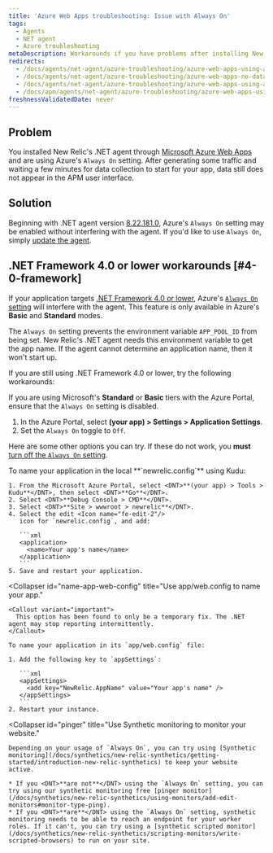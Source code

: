 ```yaml
---
title: 'Azure Web Apps troubleshooting: Issue with Always On'
tags:
  - Agents
  - NET agent
  - Azure troubleshooting
metaDescription: Workarounds if you have problems after installing New Relic's .NET agent on a Windows Azure Web App.
redirects:
  - /docs/agents/net-agent/azure-troubleshooting/azure-web-apps-using-always-no-data-appears
  - /docs/agents/net-agent/azure-troubleshooting/azure-web-apps-no-data-appears
  - /docs/agents/net-agent/azure-troubleshooting/azure-web-apps-using-always-on-and-no-data-appears
  - /docs/apm/agents/net-agent/azure-troubleshooting/azure-web-apps-using-always-no-data-appears
freshnessValidatedDate: never
---
```


## Problem

You installed New Relic's .NET agent through [Microsoft Azure Web Apps](/docs/agents/net-agent/azure-installation/install-app-azure-web-apps) and are using Azure's `Always On` setting. After generating some traffic and waiting a few minutes for data collection to start for your app, data still does not appear in the APM user interface.

## Solution

Beginning with .NET agent version [8.22.181.0](/docs/release-notes/agent-release-notes/net-release-notes/net-agent-8221810), Azure's `Always On` setting may be enabled without interfering with the agent. If you'd like to use `Always On`, simply [update the agent](/docs/agents/net-agent/azure-installation/install-net-agent-azure-web-apps).

## .NET Framework 4.0 or lower workarounds [#4-0-framework]

If your application targets [.NET Framework 4.0 or lower](/docs/agents/net-agent/troubleshooting/technical-support-net-framework-40-or-lower), Azure's [`Always On` setting](https://azure.microsoft.com/en-us/documentation/articles/web-sites-create-web-jobs/) will interfere with the agent. This feature is only available in Azure's <DNT>**Basic**</DNT> and <DNT>**Standard**</DNT> modes.

The `Always On` setting prevents the environment variable `APP_POOL_ID` from being set. New Relic's .NET agent needs this environment variable to get the app name. If the agent cannot determine an application name, then it won't start up.

If you are still using .NET Framework 4.0 or lower, try the following workarounds:

If you are using Microsoft's <DNT>**Standard**</DNT> or <DNT>**Basic**</DNT> tiers with the Azure Portal, ensure that the `Always On` setting is disabled.

1. In the Azure Portal, select <DNT>**(your app) > Settings > Application Settings**</DNT>.
2. Set the `Always On` toggle to `Off`.

Here are some other options you can try. If these do not work, you <DNT>**must**</DNT> [turn off the `Always On` setting](#4-0-framework).

<CollapserGroup>
  <Collapser
    id="name-app"
    title="Use Kudu to name your app."
  >
    To name your application in the local <DNT>**`newrelic.config`**</DNT> using Kudu:

    1. From the Microsoft Azure Portal, select <DNT>**(your app) > Tools > Kudu**</DNT>, then select <DNT>**Go**</DNT>.
    2. Select <DNT>**Debug Console > CMD**</DNT>.
    3. Select <DNT>**Site > wwwroot > newrelic**</DNT>.
    4. Select the edit <Icon name="fe-edit-2"/>
       icon for `newrelic.config`, and add:

       ```xml
       <application>
         <name>Your app's name</name>
       </application>
       ```
    5. Save and restart your application.
  </Collapser>

  <Collapser
    id="name-app-web-config"
    title="Use app/web.config to name your app."
  >
    <Callout variant="important">
      This option has been found to only be a temporary fix. The .NET agent may stop reporting intermittently.
    </Callout>

    To name your application in its `app/web.config` file:

    1. Add the following key to `appSettings`:

       ```xml
       <appSettings>
         <add key="NewRelic.AppName" value="Your app's name" />
       </appSettings>
       ```
    2. Restart your instance.
  </Collapser>

  <Collapser
    id="pinger"
    title="Use Synthetic monitoring to monitor your website."
  >
    Depending on your usage of `Always On`, you can try using [Synthetic monitoring](/docs/synthetics/new-relic-synthetics/getting-started/introduction-new-relic-synthetics) to keep your website active.

    * If you <DNT>**are not**</DNT> using the `Always On` setting, you can try using our synthetic monitoring free [pinger monitor](/docs/synthetics/new-relic-synthetics/using-monitors/add-edit-monitors#monitor-type-ping).
    * If you <DNT>**are**</DNT> using the `Always On` setting, synthetic monitoring needs to be able to reach an endpoint for your worker roles. If it can't, you can try using a [synthetic scripted monitor](/docs/synthetics/new-relic-synthetics/scripting-monitors/write-scripted-browsers) to run on your site.
  </Collapser>
</CollapserGroup>
